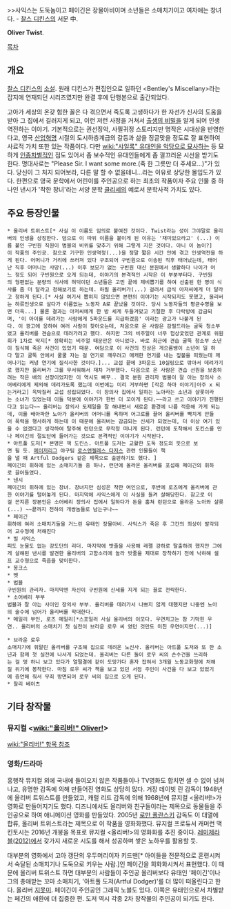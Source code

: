 >>사익스는 도둑놈이고 페이긴은 장물아비이며 소년들은 소매치기이고 여자애는 창녀다. - [[찰스 디킨스]]의 서문 中.

'''Oliver Twist'''.

[[목차]]
== 개요 ==

[[찰스 디킨스]]의 [[소설]]. 원래 디킨스가 편집인으로 일하던 <Bentley's Miscellany>라는 잡지에 연재되던 시리즈였지만 완결 후에 단행본으로 출간되었다.

고아가 세상의 온갖 험한 꼴은 다 겪으면서 죽도록 고생하다가 한 자선가 신사의 도움을 받아 그 집에서 길러지게 되고, 이런 저런 사정을 거쳐서 [[출생의 비밀]]을 알게 되어 인생역전하는 이야기. 기본적으로는 권선징악, 사필귀정 스토리지만 명작은 시대상을 반영한다고, 영국 [[산업혁명]] 시절의 도시하층계급의 갈등과 삶을 징글맞을 정도로 잘 표현하여 사료적 가치 또한 있는 작품이다. 다만 [[wiki:"샤일록" 유대인을 악당으로 묘사]]하는 등 묘하게 [[인종차별]]적인 점도 있어서 좀 보수적인 유대인들에게 좀 껄끄러운 시선을 받기도 한다. 명대사로는 "Please Sir. I want some more.(죽 한 그릇만 더 주세요...)"가 있다. 당신이 그 처지 되어보라, 다른 말 할 수 없을테니...라는 이유로 상당한 몰입도가 있다. 한편으로 영국 문학에서 어린이를 주인공으로 하는 최초의 작품이자 주요 인물 중 하나인 낸시가 '착한 창녀'라는 서양 문학 [[클리셰]]의 예로서 문학사적 가치도 있다.

== 주요 등장인물 ==
 * 올리버 트위스트[* 사실 이 이름도 임의로 붙여진 것이다. Twist라는 성이 그야말로 올리버의 인생을 상징한다. 덤으로 이 따위 이름을 붙이게 된 이유는 '재미있으라고' (...) 이름 붙인 구빈원 직원이 범블의 비위를 맞추기 위해 그렇게 지은 것이다. 아니 이 놈이?]
 이 작품의 주인공. 참으로 기구한 인생역정(...)을 정말 짧은 시간 안에 겪고 인생역전을 하게 된다. 어머니가 거리에 쓰러져 있다 구조되어 구빈원으로 이송된 직후 태어났는데, 태어난 직후 어머니는 사망(...) 이후 보모가 없는 구빈원 대신 분원에서 생활하다 나이가 어느 정도 되어 구빈원으로 오게 되는데, 이야기의 본격적인 시작은 이 부분부터다. 구빈원의 형편없는 분량의 식사에 허덕이던 소년들은 고민 끝에 제비뽑기를 하여 선출된 한 명이 식사를 좀 더 달라고 청해보기로 하는데. 하필 올리버가(...) 걸려서 급식 아저씨에게 더 달라고 청하게 된다.[* 사실 여기서 뽑히지 않았으면 본편의 이야기는 시작되지도 못했고, 올리버는 하류인생으로 살다가 이름없는 노동자 A로 끝났을 것이다. 당시 노동자들의 평균수명을 보면 더욱...] 물론 결과는 아저씨에게 한 방 세게 두들겨맞고 기절한 후 다락방에 감금되며, '이 아이를 데려가는 사람에게 5파운드를 지급하겠음' 이라는 광고가 나붙게 된다. 이 광고에 응하여 여러 사람이 찾아오는데, 처음으로 온 사람은 감필드라는 굴뚝 청소부였고 올리버를 견습으로 데려가려고 했다. 하지만 그의 비주얼이 너무 험상궂었던 관계로 위원회가 1차로 딱지[* 정확히는 비주얼 때문만은 아니었다. 바로 최근에 견습 굴뚝 청소부 소년이 질식해 죽은 사건이 있었기 때문. 여담으로 이 사건의 진상은 게으름뱅이 소년이 일 하다 말고 굴뚝 안에서 쿨쿨 자는 걸 연기로 깨우려고 매캐한 연기를 내는 짚불을 피웠는데 깨어나기는 커녕 연기에 질식사한 것이다.]... 교섭 끝에 3파운드 10실링으로 깎아서 데려가기로 했지만 올리버가 그를 무서워해서 재차 거부했다. 다음으로 온 사람은 견습 선원을 보충하려는 작은 배의 선장이었지만 이 역시도 빠꾸.. 결국 분원 관리자 범블이 잘 아는 장의사 소어베리에게 제의해 데려가도록 했는데 이번에는 미리 거부하면 [작은 하마 이야기|아주 x 되는거라고] 윽박질러 교섭 성립되었다. 이 장의사 집에서 일하는 노아라는 소년과 샬롯이라는 소녀가 있었는데 이들 덕분에 이야기가 한번 더 꼬이게 된다.~~라고 쓰고 이야기가 진행된다고 읽는다~~ 올리버는 장의사 도제일을 잘 해내면서 새로운 환경에 나름 적응해 가게 되는데, 이를 배아파한 노아가 올리버의 어머니를 욕하며 어그로를 끌어 올리버를 빡치게 만들어 폭력을 행사하게 하는데 이 때문에 올리버는 감금되는 신세가 되었는데, 더 이상 여기 있을 수 없겠다고 생각하여 탈주해 런던으로 무작정 떠나게 된다. 런던에 도착해서 도킨스를 만나 페이긴의 절도단에 들어가는 것으로 본격적인 이야기가 시작된다.
 * 아트풀 도저[* 본명은 잭 도킨스. 아트풀 도저는 교활한 도둑 정도의 뜻으로 보면 될 듯. [[메이저리그]] 야구팀 [[로스앤젤레스 다저스]] 관련 인물들이 책을 낼 때 Artful Dodgers 같은 제목으로 출판하기도 했다. ]
 페이긴의 휘하에 있는 소매치기들 중 하나. 런던에 올라온 올리버를 포섭해 페이긴의 휘하로 끌어들였다.
 * 낸시
 페이긴의 휘하에 있는 창녀. 창녀지만 심성은 착한 여인으로, 후반에 로즈에게 올리버에 관한 이야기를 털어놓게 된다. 마지막에 사익스에게 이 사실을 들켜 살해당한다. 참고로 이걸 꼰지른 장본인은 소어베리 장의사 집에서 일하다가 돈을 훔쳐 런던으로 올라온 노아와 샬롯(...) ~~끝까지 천하의 개쌍놈들로 남는구나~~
 * 페이긴
 휘하에 여러 소매치기들을 거느린 유태인 장물아비. 사익스가 죽은 후 그간의 죄상이 발각되어 교수형에 처해진다
 * 빌 사익스
 피도 눈물도 없는 강도단의 리더. 마지막에 밧줄을 사용해 레펠 강하로 탈출하려 했지만 그에게 살해된 낸시를 발견한 올리버의 고함소리에 놀라 밧줄을 제대로 장착하기 전에 낙하해 셀프 교수형으로 죽음을 맞이한다.
 * 몽크스
 * 벳
 * 범블
 구빈원의 관리자. 마지막엔 자신이 구빈원에 신세를 지게 되는 꼴로 전락한다.
 * 소어베리 부부
 범블과 잘 아는 사이인 장의사 부부. 올리버를 데려가서 나쁘지 않게 대했지만 나중엔 노아의 술수에 넘어가 올리버를 학대한다.
 * 메일리 부인, 로즈 메일리[*스포일러 사실 올리버의 이모다. 우연치고는 참 기막힌 우연.. 올리버의 소매치기 첫 실전이 브라운 로우 씨 였던 것만도 미친 우연이지만(...)]

 * 브라운 로우
 소매치기에 휘말린 올리버를 구조해 집으로 데려온 노신사. 올리버는 아트풀 도저와 또 한 소년과 함께 첫 실전에 나서게 되었는데. 올리버는 다른 둘이 로우 씨의 손수건을 쓰리하는 걸 멍 하니 보고 있다가 얼떨결에 같이 도망가다 혼자 잡혀서 3개월 노동교화형에 처해질 위기에 봉착한다. 마침 로우 씨가 책을 보고 있던 서점 주인이 사건을 다 보고 있었기에 증언해 줘서 무죄 방면되어 로우 씨의 집으로 오게 된다. 
 * 찰리 베이츠

== 기타 창작물 ==
=== 뮤지컬 <[[wiki:"올리버!" Oliver!]]> ===
[[wiki:"올리버!" 항목 참조]]

=== 영화/드라마 ===
흥행작 뮤지컬 외에 국내에 들여오지 않은 작품들이나 TV영화도 합치면 셀 수 없이 넘쳐나고, 유명한 감독에 의해 만들어진 영화도 상당히 많다. 거장 데이빗 린 감독이 1948년에 올리버 트위스트를 만들었고, 캐럴 리드 감독에 의해 1968년에 뮤지컬 <올리버!>가 영화로 만들어지기도 했다. 디즈니에서도 올리버와 친구들이라는 제목으로 동물들을 주인공으로 하여 애니메이션 영화를 만들었다. 2005년 [[로만 폴란스키]] 감독도 이 대열에 합류, 올리버 트위스트라는 제목으로 이 작품을 영화화했다. 뮤지컬 프로듀서 캐머런 맥킨토시는 2016년 개봉을 목표로 뮤지컬 <올리버!>의 영화화를 추진 중이다. [[레미제라블(2012)]]에서 갖가지 새로운 시도를 해서 성공하며 쌓은 노하우를 활용할 듯.

대부분의 영화에서 고아 갱단의 우두머리이자 키드맨[* 아이들을 전문적으로 훈련시켜서 숙달된 소매치기나 도둑으로 키우는 사람.]인 페이긴을 희화화시켜서 표현했다. 이 때문에 올리버 트위스트 하면 대부분의 사람들이 주인공 올리버보다 유태인 '페이긴'이나 그의 총애받는 꼬마 소매치기, '아트풀 도저(Artful Dodger)'를 더 많이 떠올린다고 한다. 올리버 [[지못미]]. 페이긴이 주인공인 그래픽 노블도 있다. 이쪽은 유태인으로서 차별받는 페긴의 애환에 더 집중한 편. 도저 역시 각종 2차 창작물의 주인공이 되기도 한다.
